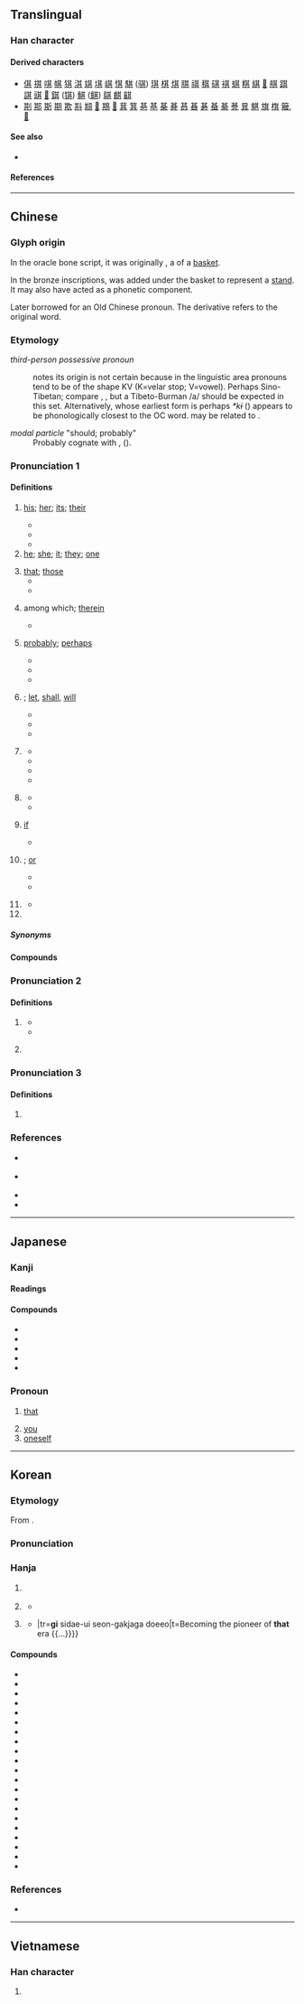 {{also|丌}}
{{character info}}
==Translingual==
{{stroke order|strokes=8}}
{{stroke order|type=animate}}

===Han character===
{{Han char|rn=12|rad=八|as=06|sn=8|four=44801|canj=TMMC|ids=⿴共𠄠}}

====Derived characters====
* [[倛]] [[掑]] [[唭]] [[帺]] [[猉]] [[淇]] [[娸]] [[㙋]] [[𡸷]] [[㥍]] [[騏]] ([[骐]]) [[琪]] [[棋]] [[𤊄]] [[𦝁]] [[祺]] [[稘]] [[䃆]] [[褀]] [[蜞]] [[粸]] [[綨]] [[𦓿]] [[䑴]] [[踑]] [[諆]] [[𧯯]] [[𨡨]] [[錤]] ([[𫓹]]) [[鯕]] ([[鲯]]) [[鶀]] [[麒]] [[䶞]]
* [[剘]] [[𨛺]] [[斯]] [[期]] [[欺]] [[㪸]] [[䫏]] [[𤻓]] [[䳢]] [[𤿺]] [[萁]] [[箕]] [[㐞]] [[基]] [[棊]] [[朞]] [[惎]] [[㫷]] [[碁]] [[蜝]] [[綦]] [[諅]] [[㠱]] [[魌]] [[旗]] [[𣗍]] [[簸]], [[𫯔]]

====See also====
* {{l|mul|甚}} <!-- visually similar -->

====References====
{{Han ref|kx=0127.180|dkj=01472|dj=0286.100|hdz=10245.010|uh=5176}}

----

==Chinese==
{{zh-forms|alt=丌,亓,𢍌,𠀠-ancient}}

===Glyph origin===
{{Han etym}}
In the oracle bone script, it was originally {{zh-l|𠀠}}, a {{liushu|p|nocap=1}} of a [[basket]].

In the bronze inscriptions, {{och-l|丌}} was added under the basket to represent a [[stand]]. It may also have acted as a phonetic component.

Later borrowed for an Old Chinese pronoun. The derivative {{och-l|箕}} refers to the original word.

===Etymology===
; ''third-person possessive pronoun''
: {{zh-ref|Schuessler (2007)}} notes its origin is not certain because in the linguistic area pronouns tend to be of the shape KV (K=velar stop; V=vowel). Perhaps Sino-Tibetan; compare {{cog|lus|khi||that}}, {{cog|bo|-ཀྱི, -གྱི||''genitive suffix''}}, but a Tibeto-Burman /a/ should be expected in this set. Alternatively, {{cog|aav-pro|*ki/ke ~ *ku/ko||''third person pronoun''}} whose earliest form is perhaps ''*kɨ'' ({{zh-ref|Pinnow, 1965}}) appears to be phonologically closest to the OC word. {{och-l|其|id=2}} may be related to {{och-l|渠|he}}.

; ''modal particle'' "should; probably"
: Probably cognate with {{och-l|期|id=2|stipulated time; time}}, {{och-l|期|id=1|year}} ({{zh-ref|Serruys, 1982}}).

===Pronunciation 1===
{{zh-pron
|m=qí
|m-s=
|dg=
|c=kei4
|c-t=
|g=qi2
|h=pfs=khì;gd=ki2
|j=qi1
|mb=gǐ/kǐ
|md=gì
|mn=ml,jj,tw:kî
|mn-t=ki5
|w=3jji
|x=ji2
|mc=1
|oc=1+2,2
|ma=
|cat=pron,det,suf,md:part,pn
}}

====Definitions====
{{zh-hanzi}}

# [[his]]; [[her]]; [[its]]; [[their]]
#: {{zh-x|各司其職|each person performs '''his''' own function}}
#* {{zh-x|子 曰：「父 在，觀 其 志；父 沒{mò}，觀 其 行；三 年 無 改 於 父 之 道，可謂 孝 矣。」|The Master said, "While a man's father is alive, look at the bent of '''his''' will; when his father is dead, look at '''his''' conduct. If for three years he does not alter from the way of his father, he may be called filial."|ref=Analects}}
#* {{zh-x|臣 弒 其 君 可 乎？|May a minister then put '''his''' sovereign to death?|ref=Mengzi}}
#* {{zh-x|甘橘，@^大厘 城 有 之，其 味 酸。|Dali City has sweet tangerines, but '''their''' flavour is sour.|CL|ref={{RQ:Manshu|7|Tea, Trees, Herbs and Fruits|7}}}}
# [[he]]; [[she]]; [[it]]; [[they]]; [[one]]
#: {{zh-x|投其所好{hào}|to adapt to somebody's taste (''lit.'' to cater to that which '''one''' likes)}}
# [[that]]; [[those]]
#* {{zh-x|臣 竊 以為 其 人 勇士，有 智謀。|In my humble opinion '''that''' person is brave and wise.|CL|ref=Shiji}}
#* {{zh-x|惑 而 不 從師，其 為{wéi} 惑 也，終 不 解 矣。|If one is confused yet does not learn from a teacher, '''those''' doubts can never be cleared.|CL|ref=8th–9th century, {{lw|zh|韓愈}} ({{w|Han Yu}}), {{lw|zh|s:zh:師說|師說}}}}
# {{lb|zh|literary}} among which; [[therein]]
#* {{zh-x|寺僧 使 小僮 持 斧，於 亂石 間，擇 其 一二 叩 之，硿{kōng}硿{kōng} 然。|The temple monk let his young servant hold an axe, and '''among''' the rocks pick one or two spots and strike at them. A sonorous sound was produced.|CL|ref='''1084''', {{lw|zh|蘇軾}} ({{w|Su Shi}}), {{lw|zh|s:zh:石鐘山記|石鐘山記}}}}
# {{lb|zh|literary}} [[probably]]; [[perhaps]]
#: {{zh-syn|大概|或許}}
#* {{zh-x|知 進退 存亡 而 不 失 其 正 者，'''其''' 唯 聖人 乎！|The person who knows to advance and to retire, to maintain and to let perish, without ever acting incorrectly, can '''probably''' only be the sage!|ref=Yijing}}
#* {{zh-x|子曰：「不 怨 天，不 尤 人。下 學 而 上 達。知{zhī} 我 者，其 天 乎！」|The Master replied, "I do not murmur against Heaven. I do not grumble against men. My studies lie low, and my penetration rises high. There is '''probably''' only Heaven who knows me!"|ref=Analects-W}}
#* {{zh-x|微 ^管 ^仲，吾 其 被{pī}髮左衽 矣。|But without Guan Zhong, we '''should''' now be wearing our hair unbound, and the lappets of our coats buttoning on the left side.|ref=Analects-W}}
# {{lb|zh|obsolete}} {{n-g|particle indicating [[intention]]}}; [[let]], [[shall]], [[will]]
#* {{zh-x|吾 其 奔 也。|I '''had better''' flee.|ref=Zuozhuan}}
#* {{zh-x|^堯 曰：「吾 其 試 哉。」|"'''Let''' me test him," said Yao.|ref=Shiji}}
#* {{zh-x|子 其 行 矣，我 其 歸 死。|Please leave, my brother! I '''will''' heed the summon and meet my death.|ref=Shiji}}
# {{lb|zh|literary}} {{n-g|adverb indicating a rhetorical question}}
#: {{zh-syn|豈|難道}}
#* {{zh-x|若 火 之 燎 于 原，不可向邇，其 猶 可 撲滅？|When a fire is blazing in the flames so that it cannot be approached, '''can''' it still be beaten out?|ref=Shangshu}}
#* {{zh-x|^晉 不可 啟，寇 不可 玩；一 之 謂 甚，其 可 再 乎！|The greed of Jin is not to be triggered; robbers are not to be ignored. Once is already too much; '''how''' can there be a second occurrence?|ref=Zuozhuan}}
#* {{zh-x|國 無 主，其 能 久 乎？|Without a monarch, '''how''' can a state last long?|ref=Shiji}}
#* {{zh-x|嗚呼！其 真 無 馬 邪{yé}？|Alas! Is there really no thousand-''li'' horse?|ref=8th–9th century, {{lw|zh|韓愈}} ({{w|Han Yu}}), {{lw|zh|s:zh:雜說四|馬說}}}}
# {{lb|zh|literary}} {{n-g|adverb indicating imperative}}
#* {{zh-x|吾子 其 無 廢 先君 之 功！|'''Do not''' you, my friend, nullify his merit!|ref=Zuozhuan}}
#* {{zh-x|^秦 王 使 人 謂 @^安陵.^君 曰：「寡人 欲 以 五百 里 之 地 易 @^安陵，@^安陵.^君 其 許 寡人！」|The king of Qin dispatched envoys to tell Anling Jun, "I would like to exchange five hundred ''li'' of land for Anling. Please accept my offer!"|ref=Zhanguoce}}
# {{lb|zh|obsolete}} [[if]]
#* {{zh-x|^湯 其 無 ^郼{yī}，^武 其 無 ^岐，賢 雖 十全，不能 成功。|'''If''' {{w|Tang of Shang|Tang}} did not have Yi, '''if''' {{w|King Wu of Zhou|Wu}} did not have {{w|Qishan County|Qi}}, even though they were perfectly capable, they would not have been able to succeed.|ref=Lvshi Chunqiu}}
# {{lb|zh|obsolete}} {{n-g|conjunction indicating a question with choices}}; [[or]]
#* {{zh-x|今 老 邪{yé}？其 欲 干 酒肉 之 味 邪{yé}？其 寡人 亦 有 社稷 之 福 邪{yé}？|Are you now old? '''Or''' are you seeking the taste of wine and meat? '''Or''' may I enjoy the happiness derived from the spirits of the altars of the Land and Grain?|ref=Zhuangzi}}
#* {{zh-x|^晏子 避席 曰：「請 飲 而後 辭 乎？其 辭 而後 飲 乎？」|Yanzi stood up from his seat and asked, "Should I drink the cup of wine before explaining? '''Or''' should I explain before drinking the cup of wine?"|ref=Yanzi Chunqiu}}
# {{lb|zh|Min Dong|or|obsolete}} {{n-g|possessive particle.}}
#* {{zh-x|孟 侯，朕 其 弟，小子 ^封。|Foremost among princes, my brother, {{w|Kang Shu|Feng}} the young one!|ref=Shangshu}}
# {{surname|zh}}

=====Synonyms=====
{{zh-dial|他}}
{{zh-dial|的}}

====Compounds====
{{zh-der|不憚其煩|居其大半|各異其趣|乘其不意|其他|兩全其美|名副其實|其間|其勢洶洶|其後|含糊其辭|奉其正朔|其次|地盡其利|大行其道|各從其志|吠非其主|乘其不備|其高|張大其事|不乏其人|各司其事|不計其數|允執其中|得其所|各得其宜|其樂無比|哲人其萎|不堪其擾|尤其|其應若響|慎重其事|不解其故|其來有自|微乎其微|卡其布|其程|恭逢其盛|其實|徒有其名|廁身其間|忘其所以|各展其長|上下其手|得其所哉|得其三昧|以售其奸|勉為其難|張大其詞|不其然|名過其實|出其不意|不厭其煩|其味無窮|其樂融融|復蹈其轍|何其|充其量|不厭其詳|其貌不揚|反其真|二三其德|其樂無窮|坐享其成|二三其意|大張其詞|大抬其槓|名符其實|天誘其衷|不得其死|其從如雲|大異其趣|其情可憫|其餘|恰如其分|土耳其語|土耳其浴|土耳其|不勝其擾|不勝其煩|不安其室|其內|出其不備|吞吐其辭|各行其是|各盡其用|各為其主|各得其所|其今|以售其技|出其東門|其外|其中|三緘其口|五世其昌|各行其志|其樂不窮|會逢其適|望其肩項|泰山其頹|欺以其方|死得其所|望其項背|知幾其神|盡其所長|神乎其神|用其所長|用非其人|玉成其事|望其肩背|物傷其類|擊其不意|投其所好|物盡其用|梁木其壞|獨行其是|盡其在我|直呼其名|掩其不備|突如其來|玉成其美|捨我其誰|樂在其中|神乎其技|我行其野|理過其辭|瞠乎其後|窮極其妙|洞燭其奸|掩其無備|洞察其奸|獨行其道|獨善其身|懷璧其罪|無出其右|攻其不備|極其|曲盡其妙|求其友聲|攻其無備|殷其靁|樂觀其成|確有其事|果如其言|果不其然|杼軸其空|支吾其詞|文如其人|置身其中|莫明其妙|繩其祖武|闃其無人|舍我其誰|莫名其妙|躬逢其盛|順其自然|聽其自然|身當其境|自取其咎|遂其所願|誇大其辭|適得其所|誇誇其談|首當其衝|鬼瞰其室|閃爍其詞|自食其果|過甚其實|難辭其咎|自得其樂|阿其所好|高下其手|薩其馬|誇張其辭|譽過其實|自食其力|靜觀其變|隱約其辭|貨暢其流|身臨其境|自圓其說|與其|適逢其會|適得其反|過甚其詞|這其間|自取其禍|言過其實|自取其辱|虛有其表|鄭重其事|罄其所有|有其父必有其子|阿其克|普恰克其|烏爾其|巴格其|闊其坎|依蓋爾其|依力克其|伊里其|玉爾其|圖呼其|康其}}

===Pronunciation 2===
{{zh-pron
|m=jī
|c=gei1
|h=
|md=
|mn=
|w=
|mc=2
|oc=n,1
|ma=
|cat=part,pn
}}

====Definitions====
{{zh-hanzi}}

# {{lb|zh|obsolete}} {{n-g|Used at the end of a sentence to show [[doubt]].}}
#* {{zh-x|夜 如何 其{jī}？|How goes the night?|ref=Shijing}}
#* {{zh-x|征夫 懷 往-路，起 視 夜 何 其{jī}？|This traveler, thinking of the road ahead, rises to see how the night goes.|ref=蘇武 {{w|Su Wu}}, 《詩四首》"Four Poems" No. 3, included in 文選 ''{{w|Wen Xuan|Selections of Refined Literature}}''}}
# {{lb|zh|obsolete}} {{zh-used2|n}}
#: {{zh-x|^酈 食{Yì}-其{jī}|{{w|Li Yiji}} (an advisor to Liu Bang)}}

===Pronunciation 3===
{{zh-pron
|m=jì
|c=gei3
|cat=md:part
}}

====Definitions====
{{zh-hanzi}}

# {{lb|zh|archaic}} {{zh-only|彼其}}

===References===
* {{qualifier|Hakka}} {{R:hak:Lau 1997}}
* {{qualifier|Min Nan}} {{thcwd|3600}}
* {{R:yue:Hanzi}}
* {{R:twedu|A00292}}

{{zh-cat|Intermediate}}

----

==Japanese==

===Kanji===
{{ja-kanji|grade=n|rs=八06}}

====Readings====
{{ja-readings
|goon=ぎ, ご
|kanon=き
|kun=そ-の, そ-れ, それ-, し-
|nanori=その
}}

====Compounds====
* {{ja-r|其れ|それ}}
* {{ja-r|其の|その}}
* {{ja-r|其%処|そ%こ}}
* {{ja-r|其%方|そ%ちら}}
* {{ja-r|其れ共|それとも}}

===Pronoun===
{{ja-kanjitab|し|yomi=k}}
{{ja-pos|pronoun|し}}

# {{lb|ja|archaic|sort=し}} [[that]]
# [[you]]
# [[oneself]]

----

==Korean==

===Etymology===
From {{der|ko|ltc|-}} {{ltc-l|其|id=1}}.

{{collapse|
* {{hanja-dongguk|끵|kkuy}}
* {{hanja-sinjeung|기|ki}}
|Historical readings
|bg=#FFFFFF}}

===Pronunciation===
{{ko-hanja-pron|기}}

===Hanja===
{{ko-hanja-search}}
{{ko-hanja|그#Determiner|그|기}}

# {{lb|ko|literary}} {{hanja form of|기|[[therein]]}}
# {{lb|ko|literary}} {{hanja form of|기|[[his]]; [[her]]; [[its]]; [[their]]}}
#* {{quote-book|ko|year=1895|title={{lw|ko|s:국민 소학 독본|국민소학독본(國民小學讀本)}}|chapter={{lang|ko|[[第]][[五]][[課]] [[世宗]][[大王]]}}|text={{ruby|[[[外國]]](외국)}}[[-에]][[-는|-ᄂᆞᆫ]] [[다]] '''{{ruby|[其](기)}}''' {{ruby|[[[國]]](국)}} {{ruby|[[[文字]]](문자)}}[[-이|-ㅣ]] {{ruby|[[[有]]](유)}}[[하다|ᄒᆞ되]] {{ruby|[[[我國]]](아국)}}[[-에]][[-는|-ᄂᆞᆫ]] {{ruby|[[[無]]](무)}}[[하다|ᄒᆞ다]] [[하다|ᄒᆞ샤]] {{ruby|[[[訓民正音]]](훈민정음)}}[[-을]] [[짓다|지으시고]]|tr=wōy.kwuk-eynon tā '''ki''' kwuk mwun.ca-i yū-hotoy ā.kwuk-eynon mwu-hota hosya Hwūn.min.ceng.um-ul cīusikwo|t=[He] created the [[Hunmin Jeongeum]] as other countries had '''its''' own writing system  but our country did not}}
# {{lb|ko|literary}} {{hanja form of|기|[[that]]; [[those]]}}
#* {{quote-book|ko|year=1914|author=[[w:Na Hye-sok|Na Hye-sok]], {{lw|ko|나혜석|나혜석(羅蕙錫)|tr=-}}|title={{lw|ko|s:이상적 부인|이상적 부인(理想的夫人)}}|trans-title=An ideal wife|text='''{{ruby|[其](기)}}''' {{ruby|[[[時代]]](시대)}}[[-의]] {{ruby|[[[先覺]][[者]]](선각자)}}[[-가]] [[되다|되어]] {{...}}|tr='''gi''' sidae-ui seon-gakjaga doeeo|t=Becoming the pioneer of '''that''' era {{...}}}}

====Compounds====
{{der-top3|Compounds}}
* {{ko-l|기간|其間}}
* {{ko-l|기타|其他}}
* {{ko-l|각기|各其}}
* {{ko-l|기여|其餘}}
* {{ko-l|급기|及其}}
* {{ko-l|기외|其外}}
* {{ko-l|기역|其亦}}
* {{ko-l|기수|其數}}
* {{ko-l|기중|其中}}
* {{ko-l|기처|其處}}
* {{ko-l|기차|其次}}
* {{ko-l|급기야|及其也}}
* {{ko-l|급기시|及其時}}
* {{ko-l|기역시|其亦是}}
* {{ko-l|즉기시|卽其時}}
* {{ko-l|사기사|事其事}}
* {{ko-l|득기소|得其所}}
* {{ko-l|적기시|適其時}}
* {{ko-l|거기중|居其中}}
* {{ko-l|어기중|於其中}}
* {{ko-l|출기불의|出其不意}}
{{der-bottom}}

===References===
* {{R:hanjadoc|662}}

----

==Vietnamese==

===Han character===
{{vi-readings|reading=[[kì]], [[kỳ]], [[cà]], [[khởi]]|rs=八06}}

# {{rfdef|vi|sort=八06}}